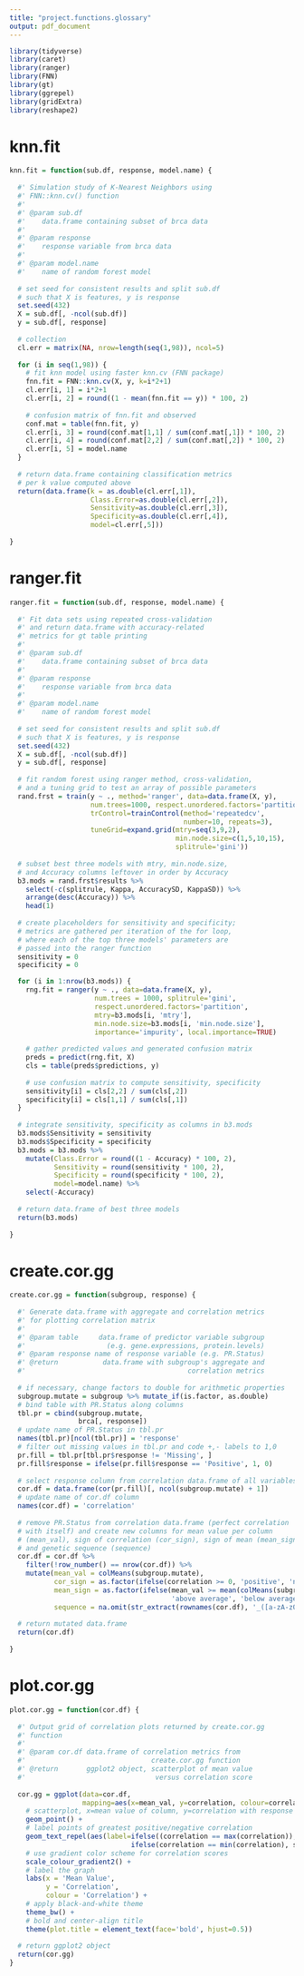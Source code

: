 ```yaml
---
title: "project.functions.glossary"
output: pdf_document
---
```


```r
library(tidyverse)
library(caret)
library(ranger)
library(FNN)
library(gt)
library(ggrepel)
library(gridExtra)
library(reshape2)
```

# knn.fit

```r
knn.fit = function(sub.df, response, model.name) {
  
  #' Simulation study of K-Nearest Neighbors using
  #' FNN::knn.cv() function
  #'
  #' @param sub.df
  #'    data.frame containing subset of brca data
  #'
  #' @param response
  #'    response variable from brca data
  #'
  #' @param model.name
  #'    name of random forest model
  
  # set seed for consistent results and split sub.df
  # such that X is features, y is response
  set.seed(432)
  X = sub.df[, -ncol(sub.df)]
  y = sub.df[, response]
  
  # collection
  cl.err = matrix(NA, nrow=length(seq(1,98)), ncol=5)
  
  for (i in seq(1,98)) {
    # fit knn model using faster knn.cv (FNN package)
    fnn.fit = FNN::knn.cv(X, y, k=i*2+1)
    cl.err[i, 1] = i*2+1
    cl.err[i, 2] = round((1 - mean(fnn.fit == y)) * 100, 2)
    
    # confusion matrix of fnn.fit and observed
    conf.mat = table(fnn.fit, y)
    cl.err[i, 3] = round(conf.mat[1,1] / sum(conf.mat[,1]) * 100, 2)
    cl.err[i, 4] = round(conf.mat[2,2] / sum(conf.mat[,2]) * 100, 2)
    cl.err[i, 5] = model.name
  }
  
  # return data.frame containing classification metrics
  # per k value computed above
  return(data.frame(k = as.double(cl.err[,1]),
                    Class.Error=as.double(cl.err[,2]),
                    Sensitivity=as.double(cl.err[,3]),
                    Specificity=as.double(cl.err[,4]),
                    model=cl.err[,5]))
  
}
```


# ranger.fit

```r
ranger.fit = function(sub.df, response, model.name) {
  
  #' Fit data sets using repeated cross-validation
  #' and return data.frame with accuracy-related
  #' metrics for gt table printing
  #'
  #' @param sub.df
  #'    data.frame containing subset of brca data
  #'
  #' @param response
  #'    response variable from brca data
  #'
  #' @param model.name
  #'    name of random forest model
  
  # set seed for consistent results and split sub.df
  # such that X is features, y is response
  set.seed(432)
  X = sub.df[, -ncol(sub.df)]
  y = sub.df[, response]
  
  # fit random forest using ranger method, cross-validation,
  # and a tuning grid to test an array of possible parameters
  rand.frst = train(y ~ ., method='ranger', data=data.frame(X, y),
                    num.trees=1000, respect.unordered.factors='partition',
                    trControl=trainControl(method='repeatedcv',
                                           number=10, repeats=3),
                    tuneGrid=expand.grid(mtry=seq(3,9,2),
                                         min.node.size=c(1,5,10,15),
                                         splitrule='gini'))
  
  # subset best three models with mtry, min.node.size,
  # and Accuracy columns leftover in order by Accuracy
  b3.mods = rand.frst$results %>%
    select(-c(splitrule, Kappa, AccuracySD, KappaSD)) %>%
    arrange(desc(Accuracy)) %>%
    head(1)
  
  # create placeholders for sensitivity and specificity;
  # metrics are gathered per iteration of the for loop,
  # where each of the top three models' parameters are
  # passed into the ranger function
  sensitivity = 0
  specificity = 0

  for (i in 1:nrow(b3.mods)) {
    rng.fit = ranger(y ~ ., data=data.frame(X, y),
                     num.trees = 1000, splitrule='gini',
                     respect.unordered.factors='partition',
                     mtry=b3.mods[i, 'mtry'],
                     min.node.size=b3.mods[i, 'min.node.size'],
                     importance='impurity', local.importance=TRUE)
    
    # gather predicted values and generated confusion matrix
    preds = predict(rng.fit, X)
    cls = table(preds$predictions, y)
    
    # use confusion matrix to compute sensitivity, specificity
    sensitivity[i] = cls[2,2] / sum(cls[,2])
    specificity[i] = cls[1,1] / sum(cls[,1])
  }
  
  # integrate sensitivity, specificity as columns in b3.mods
  b3.mods$Sensitivity = sensitivity
  b3.mods$Specificity = specificity
  b3.mods = b3.mods %>%
    mutate(Class.Error = round((1 - Accuracy) * 100, 2),
           Sensitivity = round(sensitivity * 100, 2),
           Specificity = round(specificity * 100, 2),
           model=model.name) %>%
    select(-Accuracy)
  
  # return data.frame of best three models
  return(b3.mods)
  
}
```

# create.cor.gg

```r
create.cor.gg = function(subgroup, response) {
  
  #' Generate data.frame with aggregate and correlation metrics
  #' for plotting correlation matrix
  #'
  #' @param table     data.frame of predictor variable subgroup
  #'                    (e.g. gene.expressions, protein.levels)
  #' @param response name of response variable (e.g. PR.Status)
  #' @return           data.frame with subgroup's aggregate and
  #'                                        correlation metrics
  
  # if necessary, change factors to double for arithmetic properties
  subgroup.mutate = subgroup %>% mutate_if(is.factor, as.double)
  # bind table with PR.Status along columns
  tbl.pr = cbind(subgroup.mutate,
                 brca[, response])
  # update name of PR.Status in tbl.pr
  names(tbl.pr)[ncol(tbl.pr)] = 'response'
  # filter out missing values in tbl.pr and code +,- labels to 1,0
  pr.fill = tbl.pr[tbl.pr$response != 'Missing', ]
  pr.fill$response = ifelse(pr.fill$response == 'Positive', 1, 0)
  
  # select response column from correlation data.frame of all variables
  cor.df = data.frame(cor(pr.fill)[, ncol(subgroup.mutate) + 1])
  # update name of cor.df column
  names(cor.df) = 'correlation'
  
  # remove PR.Status from correlation data.frame (perfect correlation
  # with itself) and create new columns for mean value per column
  # (mean_val), sign of correlation (cor_sign), sign of mean (mean_sign)
  # and genetic sequence (sequence)
  cor.df = cor.df %>%
    filter(!row_number() == nrow(cor.df)) %>%
    mutate(mean_val = colMeans(subgroup.mutate),
           cor_sign = as.factor(ifelse(correlation >= 0, 'positive', 'negative')),
           mean_sign = as.factor(ifelse(mean_val >= mean(colMeans(subgroup.mutate)),
                                        'above average', 'below average')),
           sequence = na.omit(str_extract(rownames(cor.df), '_([a-zA-z0-9]+)')))
  
  # return mutated data.frame
  return(cor.df)
  
}
```


# plot.cor.gg

```r
plot.cor.gg = function(cor.df) {
    
  #' Output grid of correlation plots returned by create.cor.gg
  #' function
  #'
  #' @param cor.df data.frame of correlation metrics from
  #'                               create.cor.gg function
  #' @return       ggplot2 object, scatterplot of mean value
  #'                                versus correlation score
  
  cor.gg = ggplot(data=cor.df,
                  mapping=aes(x=mean_val, y=correlation, colour=correlation)) +
    # scatterplot, x=mean value of column, y=correlation with response variable
    geom_point() +
    # label points of greatest positive/negative correlation
    geom_text_repel(aes(label=ifelse((correlation == max(correlation)), sequence,
                              ifelse(correlation == min(correlation), sequence, "")))) +
    # use gradient color scheme for correlation scores
    scale_colour_gradient2() +
    # label the graph
    labs(x = 'Mean Value',
         y = 'Correlation',
         colour = 'Correlation') +
    # apply black-and-white theme
    theme_bw() +
    # bold and center-align title
    theme(plot.title = element_text(face='bold', hjust=0.5))
  
  # return ggplot2 object
  return(cor.gg)
}
```

